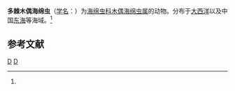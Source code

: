 {{Speciesbox
| taxon = Spongocore polyacantha
| binomial_authority = (Popofsky, 1912)<ref name='id9083'>{{cite web| url =http://www.bioinfo.cn/db05/BjdwSpecies.php?action=view&id=9083| title =多棘木偶海绵虫| work =《中国动物物种编目数据库》| publisher =中国科学院微生物研究所| author =中国科学院动物研究所| accessdate =2009-04-16| deadurl =yes| archiveurl =https://web.archive.org/web/20160305110036/http://www.bioinfo.cn/db05/BjdwSpecies.php?action=view&id=9083| archivedate =2016-03-05}}</ref>
}}

'''多棘木偶海绵虫'''（[[学名|学名]]：{{lang|la|''Spongocore polyacantha''}}）为[[海绵虫科|海绵虫科]][[木偶海绵虫属|木偶海绵虫属]]的动物。分布于[[大西洋|大西洋]]以及中国[[东海|东海]]等海域。<ref name='id9083'/>

== 参考文献 ==
{{reflist}}

{{放射虫小作品}}
{{Taxonbar}}
[[Category:1912年描述的动物|D]]
[[Category:木偶海绵虫属|D]]